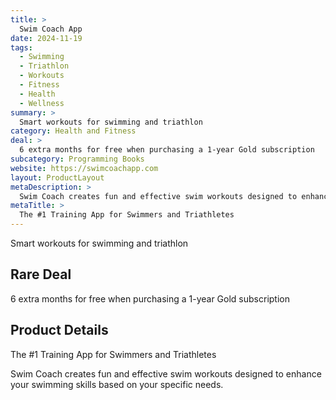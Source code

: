 ```yaml
---
title: >
  Swim Coach App
date: 2024-11-19
tags:
  - Swimming
  - Triathlon
  - Workouts
  - Fitness
  - Health
  - Wellness
summary: >
  Smart workouts for swimming and triathlon
category: Health and Fitness
deal: >
  6 extra months for free when purchasing a 1-year Gold subscription
subcategory: Programming Books
website: https://swimcoachapp.com
layout: ProductLayout
metaDescription: >
  Swim Coach creates fun and effective swim workouts designed to enhance your swimming skills based on your specific needs.
metaTitle: >
  The #1 Training App for Swimmers and Triathletes
---
```

Smart workouts for swimming and triathlon

## Rare Deal

6 extra months for free when purchasing a 1-year Gold subscription

## Product Details
The #1 Training App for Swimmers and Triathletes

Swim Coach creates fun and effective swim workouts designed to enhance your swimming skills based on your specific needs.
